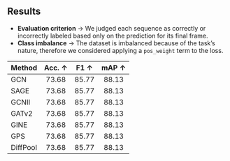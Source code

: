 ##  Results

- **Evaluation criterion** → We judged each sequence as correctly or incorrectly labeled based only on the prediction for its final frame.
- **Class imbalance** → The dataset is imbalanced because of the task’s nature,  therefore we considered applying a `pos_weight` term to the loss.


| Method   | Acc. ↑|  F1 ↑ |  mAP ↑| 
|:------   |:-----:|:-----:|:-----:|
| GCN      | 73.68 | 85.77 | 88.13 |
| SAGE     | 73.68 | 85.77 | 88.13 |
| GCNII    | 73.68 | 85.77 | 88.13 | 
| GATv2    | 73.68 | 85.77 | 88.13 |
| GINE     | 73.68 | 85.77 | 88.13 | 
| GPS      | 73.68 | 85.77 | 88.13 |
| DiffPool | 73.68 | 85.77 | 88.13 |


